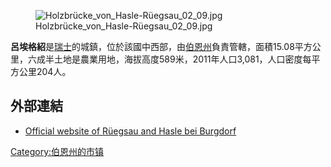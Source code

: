 [[Image:Holzbrücke_von_Hasle-Rüegsau_02_09.jpg|right]]

'''呂埃格紹'''是[[瑞士|瑞士]]的城鎮，位於該國中西部，由[[伯恩州|伯恩州]]負責管轄，面積15.08平方公里，六成半土地是農業用地，海拔高度589米，2011年人口3,081，人口密度每平方公里204人。

==外部連結==
*[https://web.archive.org/web/20060822142947/http://www.hasle-ruegsau.ch/ Official website of Rüegsau and Hasle bei Burgdorf] {{de icon}}

{{Switzerland-geo-stub}}
[[Category:伯恩州的市镇|Category:伯恩州的市镇]]
